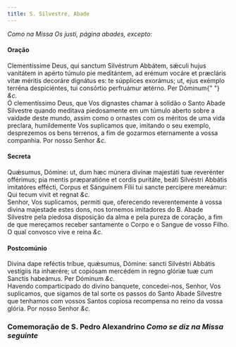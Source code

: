 ```yaml
---
title: S. Silvestre, Abade
---
```


<em>Como na Missa Os justi, página abades, excepto:</em>

<h4 class="text-center">Oração</h4>
<div class="container-fluid">
  <div class="row">
    <div class="col-6 dropcaps text-justify">
      Clementíssime Deus, qui sanctum Silvéstrum Abbátem, sǽculi hujus vanitátem
      in apérto túmulo pie meditántem, ad erémum vocáre et præcláris vitæ
      méritis decoráre dignátus es: te súpplices exorámus; ut, ejus exémplo
      terréna despiciéntes, tui consórtio perfruámur ætérno. Per Dóminum{" "}
      <em>&c.</em>
    </div>
    <div class="col-6 dropcaps text-justify">
      Ó clementíssimo Deus, que Vos dignastes chamar à solidão o Santo Abade
      Silvestre quando meditava piedosamente em um túmulo aberto sobre a vaidade
      deste mundo, assim como o ornastes com os méritos de uma vida preclara,
      humildemente Vos suplicamos que, imitando o seu exemplo, desprezemos os
      bens terrenos, a fim de gozarmos eternamente a vossa companhia. Por nosso
      Senhor <em>&c.</em>
    </div>
  </div>
</div>

<h4 class="text-center">Secreta</h4>
<div class="container-fluid">
  <div class="row">
    <div class="col-6 dropcaps text-justify">
      Quǽsumus, Dómine: ut, dum hæc múnera divínæ majestáti tuæ reverénter
      offérimus; pia mentis præparatióne et cordis puritáte, beáti Silvéstri
      Abbátis imitatóres effécti, Corpus et Sánguinem Fílii tui sancte percípere
      mereámur: Qui tecum vivit et regnat <em>&c.</em>
    </div>
    <div class="col-6 dropcaps text-justify">
      Senhor, Vos suplicamos, permiti que, oferecendo reverentemente à vossa
      divina majestade estes dons, nos tornemos imitadores do B. Abade Silvestre
      pela piedosa disposição da alma e pela pureza de coração, a fim de que
      mereçamos receber santamente o Corpo e o Sangue de vosso Filho. O qual
      convosco vive e reina <em>&c.</em>
    </div>
  </div>
</div>

<h4 class="text-center">Postcomúnio</h4>
<div class="container-fluid">
  <div class="row">
    <div class="col-6 dropcaps text-justify">
      Divína dape reféctis tríbue, quǽsumus, Dómine: sancti Silvéstri Abbátis
      vestígiis ita inhærére; ut copiósam mercédem in regno glóriæ tuæ cum
      Sanctis habeámus. Per Dóminum <em>&c.</em>
    </div>
    <div class="col-6 dropcaps text-justify">
      Havendo comparticipado do divino banquete, concedei-nos, Senhor, Vos
      suplicamos, que sigamos de tal sorte os passos do Santo Abade Silvestre
      que tenhamos com vossos Santos copiosa recompensa no reino da vossa
      glória. Por nosso Senhor <em>&c.</em>
    </div>
  </div>
</div>

<h3 class="text-center">
  Comemoração de S. Pedro Alexandrino <em>Como se diz na Missa seguinte</em>
</h3>
